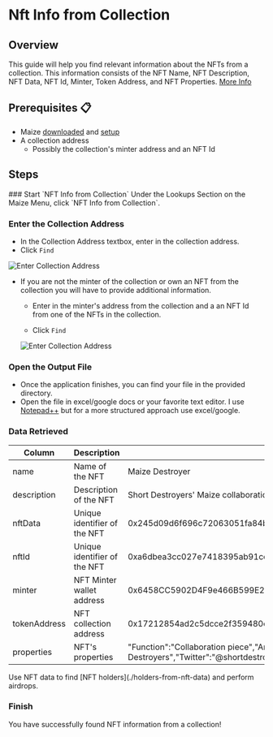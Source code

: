 
# Nft Info from Collection

## Overview

This guide will help you find relevant information about the NFTs from a collection. This information consists of the NFT Name, NFT Description, NFT Data, NFT Id, Minter, Token Address, and NFT Properties. [More Info](nft-info-from-collection#data-retrieved)

## Prerequisites 📋

- Maize [downloaded](../download-maize) and [setup](../setup-maize)
- A collection address
  - Possibly the collection's minter address and an NFT Id

## Steps

<Steps>
  ### Start `NFT Info from Collection`
  Under the Lookups Section on the Maize Menu, click `NFT Info from Collection`.

  ### Enter the Collection Address
  - In the Collection Address textbox, enter in the collection address. 
  - Click `Find`

  ![Enter Collection Address](/images/tutorials/nftInfoFromCollection/collectionAddress.jpg)

  - If you are not the minter of the collection or own an NFT from the collection you will have to provide additional information.
    - Enter in the minter's address from the collection and a an NFT Id from one of the NFTs in the collection.

    - Click `Find`

    ![Enter Collection Address](/images/tutorials/nftInfoFromCollection/NftIdAndMinter.jpg)


  ### Open the Output File
  - Once the application finishes, you can find your file in the provided directory.
  - Open the file in excel/google docs or your favorite text editor. I use [Notepad++](https://notepad-plus-plus.org/) but for a more structured approach use excel/google.

<ImageStacking image1="/images/tutorials/nftInfoFromCollection/Final.jpg" image2="/images/tutorials/nftInfoFromCollection/OutputFile.jpg" />


  ### Data Retrieved
| Column | Description | Example |
|----------|----------|----------|
| name | Name of the NFT | Maize Destroyer |
| description | Description of the NFT   | Short Destroyers' Maize collaboration piece. |
| nftData   | Unique identifier of the NFT   | 0x245d09d6f696c72063051fa84b2a75af3a68cad587c1ccf1d160133603a421bf |
| nftId   | Unique identifier of the NFT   | 0xa6dbea3cc027e7418395ab91cc84a0d8b28a4eb15b82e3cfe9c459e6636d4d10 |
| minter   | NFT Minter wallet address    | 0x6458CC5902D4F9e466B599E220D1663C4718625A |
| tokenAddress   | NFT collection address   | 0x17212854ad2c5dcce2f359480c16f0f1f2bca518 |
| properties | NFT's properties   | "Function":"Collaboration piece","Artist":"Short Destroyers","Twitter":"@shortdestroyers" |

<Callout type="info" emoji="📘">
  Use NFT data to find [NFT holders](./holders-from-nft-data) and perform airdrops.
</Callout>

  ### Finish
  You have successfully found NFT information from a collection! 
  </Steps>

